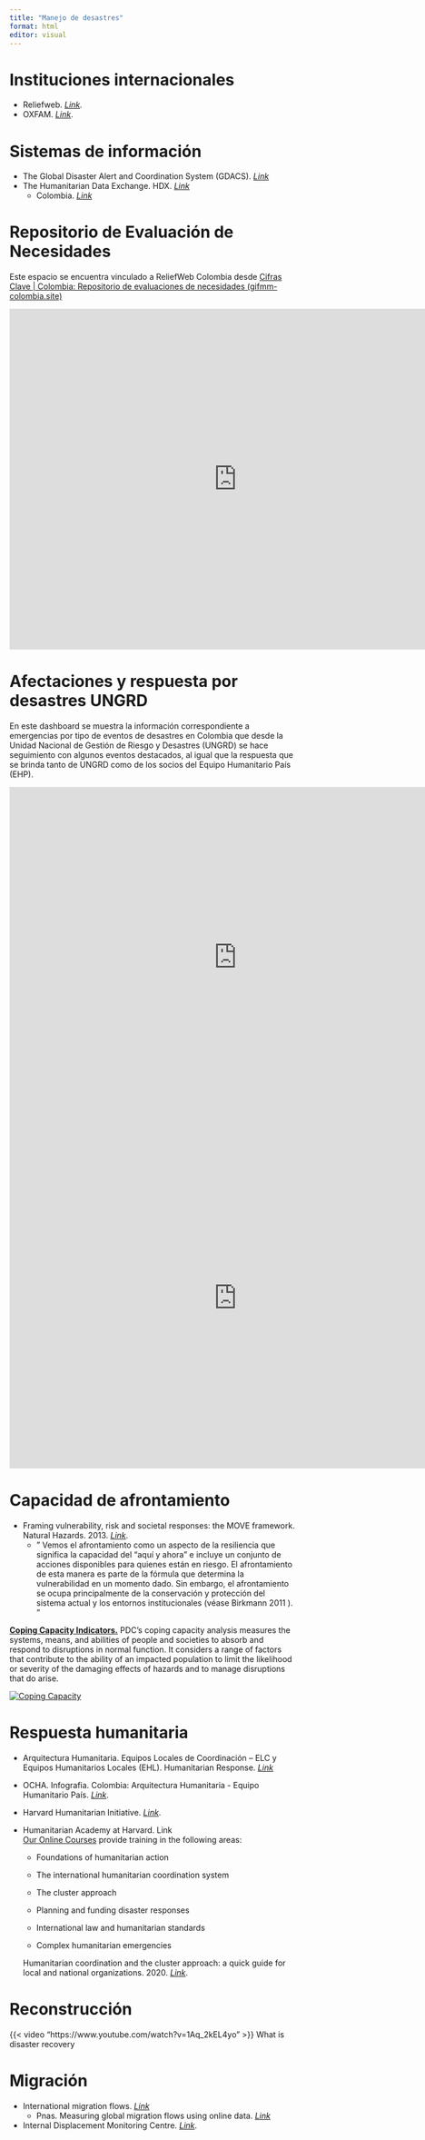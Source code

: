 ```yaml
---
title: "Manejo de desastres"
format: html
editor: visual
---
```


# **Instituciones internacionales**

-   Reliefweb. [*Link*](https://reliefweb.int/country/col)*.*
-   OXFAM. [*Link*](https://www.oxfamamerica.org/).

# **Sistemas de información**

-   The Global Disaster Alert and Coordination System (GDACS). [*Link*](https://gdacs.org/default.aspx)
-   The Humanitarian Data Exchange. HDX. [*Link*](https://data.humdata.org/)
    -   Colombia. [*Link*](https://data.humdata.org/dataset/?sort=last_modified+desc&ext_page_size=25&groups=col)

# **Repositorio de Evaluación de Necesidades**

Este espacio se encuentra vinculado a ReliefWeb Colombia desde [Cifras Clave \| Colombia: Repositorio de evaluaciones de necesidades (gifmm-colombia.site)](https://repositorio-de-evaluaciones.gifmm.co/cifras-clave)

<iframe width="800" height="600" src="https://app.powerbi.com/view?r=eyJrIjoiNDY3YTA2YjgtYjZmMS00OThkLWI0NTctYTY5YmRlZjEwOTE5IiwidCI6IjE1ODgyNjJkLTIzZmItNDNiNC1iZDZlLWJjZTQ5YzhlNjE4NiIsImMiOjh9" frameborder="0" allowFullScreen="true">

</iframe>

# **Afectaciones y respuesta por desastres UNGRD**

En este dashboard se muestra la información correspondiente a emergencias por tipo de eventos de desastres en Colombia que desde la Unidad Nacional de Gestión de Riesgo y Desastres (UNGRD) se hace seguimiento con algunos eventos destacados, al igual que la respuesta que se brinda tanto de UNGRD como de los socios del Equipo Humanitario País (EHP). 

<iframe width="800" height="600" src="https://app.powerbi.com/view?r=eyJrIjoiNjlmYjBlNDUtMzJlOS00OGY3LWI0M2ItOGU3NzU1NzA4OGI4IiwidCI6IjBmOWUzNWRiLTU0NGYtNGY2MC1iZGNjLTVlYTQxNmU2ZGM3MCIsImMiOjh9" frameborder="0" allowFullScreen="true">

</iframe>

<iframe width="800" height="600" src="https://app.powerbi.com/view?r=eyJrIjoiYzA5ZDQzNDUtOTBiOC00YjRiLTg5ZDgtYzdiNjkzMWUzZjZiIiwidCI6IjBmOWUzNWRiLTU0NGYtNGY2MC1iZGNjLTVlYTQxNmU2ZGM3MCIsImMiOjh9" frameborder="0" allowFullScreen="true">

</iframe>

# Capacidad de afrontamiento

-   Framing vulnerability, risk and societal responses: the MOVE framework. Natural Hazards. 2013. [*Link*](https://link.springer.com/article/10.1007/s11069-013-0558-5).
    -   " Vemos el afrontamiento como un aspecto de la resiliencia que significa la capacidad del "aquí y ahora" e incluye un conjunto de acciones disponibles para quienes están en riesgo. El afrontamiento de esta manera es parte de la fórmula que determina la vulnerabilidad en un momento dado. Sin embargo, el afrontamiento se ocupa principalmente de la conservación y protección del sistema actual y los entornos institucionales (véase Birkmann 2011 ). "

[**Coping Capacity Indicators.**](https://analytics.pdc.org/global-risk-index/) PDC’s coping capacity analysis measures the systems, means, and abilities of people and societies to absorb and respond to disruptions in normal function. It considers a range of factors that contribute to the ability of an impacted population to limit the likelihood or severity of the damaging effects of hazards and to manage disruptions that do arise.

::: {#viz1751752842673 .tableauPlaceholder style="position: relative"}
<noscript><a href='#'> <img src="https://public.tableau.com/static/images/GR/GRVA_2024_5CopingCapacitySubcomponentsv7/CopingCapacity/1_rss.png" alt="Coping Capacity " style="border: none"/> </a></noscript>

<object class="tableauViz" style="display:none;">

<param name='host_url' value='https%3A%2F%2Fpublic.tableau.com%2F' /> <param name='embed_code_version' value='3' /> <param name='site_root' value='' /> <param name='name' value='GRVA_2024_5CopingCapacitySubcomponentsv7/CopingCapacity' /> <param name='tabs' value='no' /> <param name='toolbar' value='yes' /> <param name='static_image' value='https://public.tableau.com/static/images/GR/GRVA_2024_5CopingCapacitySubcomponentsv7/CopingCapacity/1.png' /> <param name='animate_transition' value='yes' /> <param name='display_static_image' value='yes' /> <param name='display_spinner' value='yes' /> <param name='display_overlay' value='yes' /> <param name='display_count' value='yes' /> <param name='language' value='es-ES' />

</object>
:::

```{=html}
<script type='text/javascript'>
  var divElement = document.getElementById('viz1751752842673');
  var vizElement = divElement.getElementsByTagName('object')[0];
  if ( divElement.offsetWidth > 800 ) {
    vizElement.style.minWidth='1200px';
    vizElement.style.maxWidth='1920px';
    vizElement.style.width='100%';
    vizElement.style.minHeight='1427px';
    vizElement.style.maxHeight='2627px';
    vizElement.style.height=(divElement.offsetWidth*0.75)+'px';
  } else if ( divElement.offsetWidth > 500 ) {
    vizElement.style.minWidth='1200px';
    vizElement.style.maxWidth='1920px';
    vizElement.style.width='100%';
    vizElement.style.minHeight='1427px';
    vizElement.style.maxHeight='2627px';
    vizElement.style.height=(divElement.offsetWidth*0.75)+'px';
  } else {
    vizElement.style.width='100%';
    vizElement.style.height='1277px';
  }
  var scriptElement = document.createElement('script');
  scriptElement.src = 'https://public.tableau.com/javascripts/api/viz_v1.js';
  vizElement.parentNode.insertBefore(scriptElement, vizElement);
</script>
```

# Respuesta humanitaria

-   Arquitectura Humanitaria. Equipos Locales de Coordinación – ELC y Equipos Humanitarios Locales (EHL). Humanitarian Response. [*Link*](https://www.humanitarianresponse.info/es/operations/colombia/arquitectura-humanitaria)

-   OCHA. Infografia. Colombia: Arquitectura Humanitaria - Equipo Humanitario País. [*Link*](https://reliefweb.int/report/colombia/colombia-arquitectura-humanitaria-equipo-humanitario-pais).

-   Harvard Humanitarian Initiative. [*Link*](https://hhi.harvard.edu/home).

-   Humanitarian Academy at Harvard. Link [Our Online Courses](https://bbr.brightspace.com/d2l/home) provide training in the following areas:

    -   Foundations of humanitarian action

    -   The international humanitarian coordination system

    -   The cluster approach

    -   Planning and funding disaster responses

    -   International law and humanitarian standards

    -   Complex humanitarian emergencies

    Humanitarian coordination and the cluster approach: a quick guide for local and national organizations. 2020. [*Link*](https://reliefweb.int/report/world/humanitarian-coordination-and-cluster-approach-quick-guide-local-and-national).

# Reconstrucción

{{< video "https://www.youtube.com/watch?v=1Aq_2kEL4yo" >}} What is disaster recovery

# **Migración**

-   International migration flows. [*Link*](https://data.humdata.org/dataset/international-migration-flows)
    -   Pnas. Measuring global migration flows using online data. [*Link*](https://www.pnas.org/doi/10.1073/pnas.2409418122)
-   Internal Displacement Monitoring Centre. [*Link*](https://www.internal-displacement.org/).